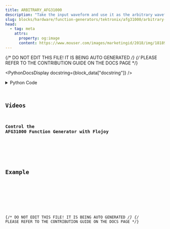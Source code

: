 ```yaml
---
title: ARBITRARY_AFG31000
description: "Take the input waveform and use it as the arbitrary wavefunction."
slug: blocks/hardware/function-generators/tektronix/afg31000/arbitrary-afg31000
head:
  - tag: meta
    attrs:
      property: og:image
      content: https://www.mouser.com/images/marketingid/2018/img/181892545.png?v=070223.0304
---
```


{/* DO NOT EDIT THIS FILE! IT IS BEING AUTO GENERATED */}
{/* PLEASE REFER TO THE CONTRIBUTION GUIDE ON THE DOCS PAGE */}


<PythonDocsDisplay docstring={block_data["docstring"]} />
<details>
<summary>Python Code</summary>



<Code code={pythonCode} lang="py" wrap theme="dracula" />

[Find this Flojoy Block on GitHub](https://github.com/flojoy-ai/blocks/blob/main/blocks/HARDWARE/FUNCTION_GENERATORS/TEKTRONIX/AFG31000/ARBITRARY_AFG31000/ARBITRARY_AFG31000.py)

</details>

## Videos


### Control the AFG31000 Function Generator with Flojoy

<div className="not-content">
  <YouTube id="https://www.youtube.com/watch?v=pEJ8JgsIYNo" />
</div>

## Example


<GetHelpWidget />


<AppDisplay app={app} blockName="ARBITRARY_AFG31000" client:visible />


<Example />

{/* DO NOT EDIT THIS FILE! IT IS BEING AUTO GENERATED */}
{/* PLEASE REFER TO THE CONTRIBUTION GUIDE ON THE DOCS PAGE */}
